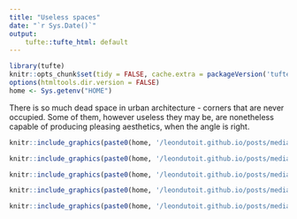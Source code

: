 ```yaml
---
title: "Useless spaces"
date: "`r Sys.Date()`"
output:
    tufte::tufte_html: default
---
```


```r
library(tufte)
knitr::opts_chunk$set(tidy = FALSE, cache.extra = packageVersion('tufte'))
options(htmltools.dir.version = FALSE)
home <- Sys.getenv("HOME")
```

There is so much dead space in urban architecture - corners that are never occupied. Some of them, however useless they may be, are nonetheless capable of producing pleasing aesthetics, when the angle is right.

```r
knitr::include_graphics(paste0(home, '/leondutoit.github.io/posts/media/useless1.jpg'))
```
```r
knitr::include_graphics(paste0(home, '/leondutoit.github.io/posts/media/useless2.jpg'))
```
```r
knitr::include_graphics(paste0(home, '/leondutoit.github.io/posts/media/useless3.jpg'))
```
```r
knitr::include_graphics(paste0(home, '/leondutoit.github.io/posts/media/useless4.jpg'))
```
```r
knitr::include_graphics(paste0(home, '/leondutoit.github.io/posts/media/useless5.jpg'))
```